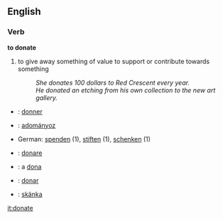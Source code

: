==English==
===Verb===
'''to donate'''
#to give away something of value to support or contribute towards something
#:''She donates 100 dollars to Red Crescent every year.''
#:''He donated an etching from his own collection to the new art gallery.''


*{{fr}}: [[:fr:donner|donner]]
*{{hu}}: [[:hu:adományoz|adományoz]]
*German: [[spenden]] (1), [[stiften]] (1), [[schenken]] (1)
*{{it}}: [[:it:donare|donare]]
*{{ro}}: a [[:ro:dona|dona]]
*{{es}}: [[:es:donar|donar]]
*{{sv}}: [[:sv:skänka|skänka]]

[[it:donate]]